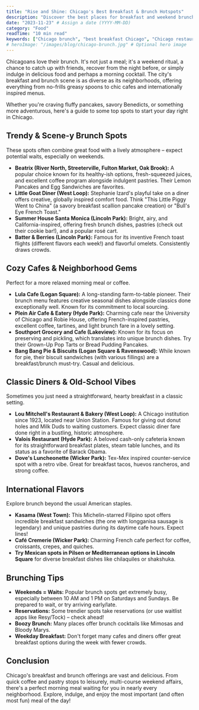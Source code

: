 ```yaml
---
title: "Rise and Shine: Chicago's Best Breakfast & Brunch Hotspots"
description: "Discover the best places for breakfast and weekend brunch in Chicago, from classic diners and cozy cafes to trendy hotspots and international flavors."
date: "2023-11-23" # Assign a date (YYYY-MM-DD)
category: "Food"
readTime: "10 min read"
keywords: ["Chicago brunch", "best breakfast Chicago", "Chicago restaurants", "weekend brunch Chicago", "Chicago cafes", "Chicago diners", "best brunch spots Chicago"]
# heroImage: "/images/blog/chicago-brunch.jpg" # Optional hero image
---
```


Chicagoans love their brunch. It's not just a meal; it's a weekend ritual, a chance to catch up with friends, recover from the night before, or simply indulge in delicious food and perhaps a morning cocktail. The city's breakfast and brunch scene is as diverse as its neighborhoods, offering everything from no-frills greasy spoons to chic cafes and internationally inspired menus.

Whether you're craving fluffy pancakes, savory Benedicts, or something more adventurous, here's a guide to some top spots to start your day right in Chicago.

## Trendy & Scene-y Brunch Spots

These spots often combine great food with a lively atmosphere – expect potential waits, especially on weekends.

*   **Beatrix (River North, Streeterville, Fulton Market, Oak Brook):** A popular choice known for its healthy-ish options, fresh-squeezed juices, and excellent coffee program alongside indulgent pastries. Their Lemon Pancakes and Egg Sandwiches are favorites.
*   **Little Goat Diner (West Loop):** Stephanie Izard's playful take on a diner offers creative, globally inspired comfort food. Think "This Little Piggy Went to China" (a savory breakfast scallion pancake creation) or "Bull's Eye French Toast."
*   **Summer House Santa Monica (Lincoln Park):** Bright, airy, and California-inspired, offering fresh brunch dishes, pastries (check out their cookie bar!), and a popular rosé cart.
*   **Batter & Berries (Lincoln Park):** Famous for its inventive French toast flights (different flavors each week!) and flavorful omelets. Consistently draws crowds.

## Cozy Cafes & Neighborhood Gems

Perfect for a more relaxed morning meal or coffee.

*   **Lula Cafe (Logan Square):** A long-standing farm-to-table pioneer. Their brunch menu features creative seasonal dishes alongside classics done exceptionally well. Known for its commitment to local sourcing.
*   **Plein Air Cafe & Eatery (Hyde Park):** Charming cafe near the University of Chicago and Robie House, offering French-inspired pastries, excellent coffee, tartines, and light brunch fare in a lovely setting.
*   **Southport Grocery and Cafe (Lakeview):** Known for its focus on preserving and pickling, which translates into unique brunch dishes. Try their Grown-Up Pop Tarts or Bread Pudding Pancakes.
*   **Bang Bang Pie & Biscuits (Logan Square & Ravenswood):** While known for pie, their biscuit sandwiches (with various fillings) are a breakfast/brunch must-try. Casual and delicious.

## Classic Diners & Old-School Vibes

Sometimes you just need a straightforward, hearty breakfast in a classic setting.

*   **Lou Mitchell's Restaurant & Bakery (West Loop):** A Chicago institution since 1923, located near Union Station. Famous for giving out donut holes and Milk Duds to waiting customers. Expect classic diner fare done right in a bustling, historic atmosphere.
*   **Valois Restaurant (Hyde Park):** A beloved cash-only cafeteria known for its straightforward breakfast plates, steam table lunches, and its status as a favorite of Barack Obama.
*   **Dove's Luncheonette (Wicker Park):** Tex-Mex inspired counter-service spot with a retro vibe. Great for breakfast tacos, huevos rancheros, and strong coffee.

## International Flavors

Explore brunch beyond the usual American staples.

*   **Kasama (West Town):** This Michelin-starred Filipino spot offers incredible breakfast sandwiches (the one with longganisa sausage is legendary) and unique pastries during its daytime cafe hours. Expect lines!
*   **Café Cremerie (Wicker Park):** Charming French cafe perfect for coffee, croissants, crepes, and quiches.
*   **Try Mexican spots in Pilsen or Mediterranean options in Lincoln Square** for diverse breakfast dishes like chilaquiles or shakshuka.

## Brunching Tips

*   **Weekends = Waits:** Popular brunch spots get extremely busy, especially between 10 AM and 1 PM on Saturdays and Sundays. Be prepared to wait, or try arriving early/late.
*   **Reservations:** Some trendier spots take reservations (or use waitlist apps like Resy/Tock) – check ahead!
*   **Boozy Brunch:** Many places offer brunch cocktails like Mimosas and Bloody Marys.
*   **Weekday Breakfast:** Don't forget many cafes and diners offer great breakfast options during the week with fewer crowds.

## Conclusion

Chicago's breakfast and brunch offerings are vast and delicious. From quick coffee and pastry stops to leisurely, multi-course weekend affairs, there's a perfect morning meal waiting for you in nearly every neighborhood. Explore, indulge, and enjoy the most important (and often most fun) meal of the day! 